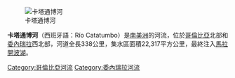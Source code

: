 [[Image:Rio_Catatumbo.jpg|卡塔通博河]]

'''卡塔通博河'''（西班牙語：Río Catatumbo）是[[南美洲|南美洲]]的河流，位於[[哥倫比亞|哥倫比亞]]北部和[[委內瑞拉|委內瑞拉]]西北部，河道全長338公里，集水區面積22,317平方公里，最終注入[[馬拉開波湖|馬拉開波湖]]。

{{coord|9.34417|N|71.7106|W|source:kolossus-viwiki|display=title}}

{{Colombia-geo-stub}}
{{Venezuela-geo-stub}}
[[Category:哥倫比亞河流|Category:哥倫比亞河流]]
[[Category:委內瑞拉河流|Category:委內瑞拉河流]]